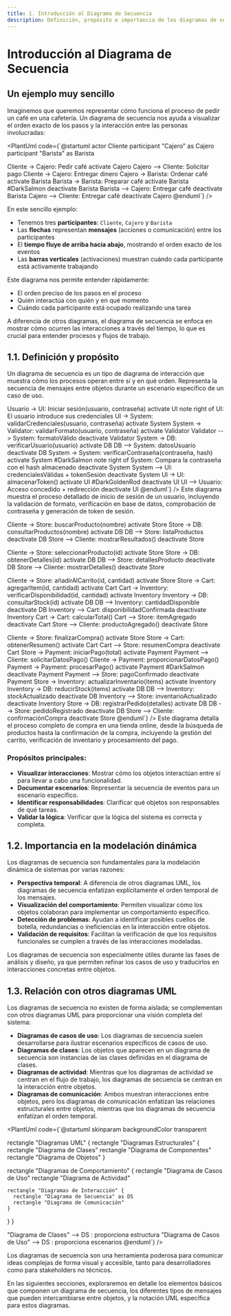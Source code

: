 ```yaml
---
title: 1. Introducción al Diagrama de Secuencia
description: Definición, propósito e importancia de los diagramas de secuencia en UML
---
```



# Introducción al Diagrama de Secuencia

## Un ejemplo muy sencillo

Imaginemos que queremos representar cómo funciona el proceso de pedir un café en una cafetería. Un diagrama de secuencia nos ayuda a visualizar el orden exacto de los pasos y la interacción entre las personas involucradas:

<PlantUml code={`@startuml
actor Cliente
participant "Cajero" as Cajero
participant "Barista" as Barista

Cliente -> Cajero: Pedir café
activate Cajero
Cajero --> Cliente: Solicitar pago
Cliente -> Cajero: Entregar dinero
Cajero -> Barista: Ordenar café
activate Barista
Barista -> Barista: Preparar café
activate Barista #DarkSalmon
deactivate Barista
Barista --> Cajero: Entregar café
deactivate Barista
Cajero --> Cliente: Entregar café
deactivate Cajero
@enduml`} />

En este sencillo ejemplo:

- Tenemos tres **participantes**: `Cliente`, `Cajero` y `Barista`
- Las **flechas** representan **mensajes** (acciones o comunicación) entre los participantes
- El **tiempo fluye de arriba hacia abajo**, mostrando el orden exacto de los eventos
- Las **barras verticales** (activaciones) muestran cuándo cada participante está activamente trabajando

Este diagrama nos permite entender rápidamente:
- El orden preciso de los pasos en el proceso
- Quién interactúa con quién y en qué momento
- Cuándo cada participante está ocupado realizando una tarea

A diferencia de otros diagramas, el diagrama de secuencia se enfoca en mostrar cómo ocurren las interacciones a través del tiempo, lo que es crucial para entender procesos y flujos de trabajo.

## 1.1. Definición y propósito

Un diagrama de secuencia es un tipo de diagrama de interacción que muestra cómo los procesos operan entre sí y en qué orden. Representa la secuencia de mensajes entre objetos durante un escenario específico de un caso de uso.

<Tabs>
  <TabItem label="Inicio de sesión">
      <PlantUml code={`@startuml
actor Usuario
participant "Interfaz" as UI
participant "Sistema" as System
participant "Validador" as Validator
database "Base de Datos" as DB

Usuario -> UI: Iniciar sesión(usuario, contraseña)
activate UI
note right of UI: El usuario introduce sus credenciales
UI -> System: validarCredenciales(usuario, contraseña)
activate System
System -> Validator: validarFormato(usuario, contraseña)
activate Validator
Validator --> System: formatoVálido
deactivate Validator
System -> DB: verificarUsuario(usuario)
activate DB
DB --> System: datosUsuario
deactivate DB
System -> System: verificarContraseña(contraseña, hash)
activate System #DarkSalmon
note right of System: Compara la contraseña con el hash almacenado
deactivate System
System --> UI: credencialesVálidas + tokenSesión
deactivate System
UI -> UI: almacenarToken()
activate UI #DarkGoldenRod
deactivate UI
UI --> Usuario: Acceso concedido + redirección
deactivate UI
@enduml`} />
      Este diagrama muestra el proceso detallado de inicio de sesión de un usuario, incluyendo la validación de formato, verificación en base de datos, comprobación de contraseña y generación de token de sesión.
  </TabItem>
  
  <TabItem label="Proceso de compra">
      <PlantUml code={`@startuml
actor Cliente
participant "Tienda Online" as Store
participant "Carrito" as Cart
participant "Sistema de Pagos" as Payment
participant "Gestor de Inventario" as Inventory
database "Base de Datos" as DB

Cliente -> Store: buscarProducto(nombre)
activate Store
Store -> DB: consultarProductos(nombre)
activate DB
DB --> Store: listaProductos
deactivate DB
Store --> Cliente: mostrarResultados()
deactivate Store

Cliente -> Store: seleccionarProducto(id)
activate Store
Store -> DB: obtenerDetalles(id)
activate DB
DB --> Store: detallesProducto
deactivate DB
Store --> Cliente: mostrarDetalles()
deactivate Store

Cliente -> Store: añadirAlCarrito(id, cantidad)
activate Store
Store -> Cart: agregarItem(id, cantidad)
activate Cart
Cart -> Inventory: verificarDisponibilidad(id, cantidad)
activate Inventory
Inventory -> DB: consultarStock(id)
activate DB
DB --> Inventory: cantidadDisponible
deactivate DB
Inventory --> Cart: disponibilidadConfirmada
deactivate Inventory
Cart -> Cart: calcularTotal()
Cart --> Store: itemAgregado
deactivate Cart
Store --> Cliente: productoAgregado()
deactivate Store

Cliente -> Store: finalizarCompra()
activate Store
Store -> Cart: obtenerResumen()
activate Cart
Cart --> Store: resumenCompra
deactivate Cart
Store -> Payment: iniciarPago(total)
activate Payment
Payment --> Cliente: solicitarDatosPago()
Cliente -> Payment: proporcionarDatosPago()
Payment -> Payment: procesarPago()
activate Payment #DarkSalmon
deactivate Payment
Payment --> Store: pagoConfirmado
deactivate Payment
Store -> Inventory: actualizarInventario(items)
activate Inventory
Inventory -> DB: reducirStock(items)
activate DB
DB --> Inventory: stockActualizado
deactivate DB
Inventory --> Store: inventarioActualizado
deactivate Inventory
Store -> DB: registrarPedido(detalles)
activate DB
DB --> Store: pedidoRegistrado
deactivate DB
Store --> Cliente: confirmaciónCompra
deactivate Store
@enduml`} />
      Este diagrama detalla el proceso completo de compra en una tienda online, desde la búsqueda de productos hasta la confirmación de la compra, incluyendo la gestión del carrito, verificación de inventario y procesamiento del pago.
  </TabItem>
</Tabs>

### Propósitos principales:

- **Visualizar interacciones**: Mostrar cómo los objetos interactúan entre sí para llevar a cabo una funcionalidad.
- **Documentar escenarios**: Representar la secuencia de eventos para un escenario específico.
- **Identificar responsabilidades**: Clarificar qué objetos son responsables de qué tareas.
- **Validar la lógica**: Verificar que la lógica del sistema es correcta y completa.

## 1.2. Importancia en la modelación dinámica

Los diagramas de secuencia son fundamentales para la modelación dinámica de sistemas por varias razones:

<div>
  <ul>
    <li><strong>Perspectiva temporal</strong>: A diferencia de otros diagramas UML, los diagramas de secuencia enfatizan explícitamente el orden temporal de los mensajes.</li>
    <li><strong>Visualización del comportamiento</strong>: Permiten visualizar cómo los objetos colaboran para implementar un comportamiento específico.</li>
    <li><strong>Detección de problemas</strong>: Ayudan a identificar posibles cuellos de botella, redundancias o ineficiencias en la interacción entre objetos.</li>
    <li><strong>Validación de requisitos</strong>: Facilitan la verificación de que los requisitos funcionales se cumplen a través de las interacciones modeladas.</li>
  </ul>
</div>

<Aside type="tip">
  Los diagramas de secuencia son especialmente útiles durante las fases de análisis y diseño, ya que permiten refinar los casos de uso y traducirlos en interacciones concretas entre objetos.
</Aside>

## 1.3. Relación con otros diagramas UML

Los diagramas de secuencia no existen de forma aislada; se complementan con otros diagramas UML para proporcionar una visión completa del sistema:

<div>
  <ul>
    <li><strong>Diagramas de casos de uso</strong>: Los diagramas de secuencia suelen desarrollarse para ilustrar escenarios específicos de casos de uso.</li>
    <li><strong>Diagramas de clases</strong>: Los objetos que aparecen en un diagrama de secuencia son instancias de las clases definidas en el diagrama de clases.</li>
    <li><strong>Diagramas de actividad</strong>: Mientras que los diagramas de actividad se centran en el flujo de trabajo, los diagramas de secuencia se centran en la interacción entre objetos.</li>
    <li><strong>Diagramas de comunicación</strong>: Ambos muestran interacciones entre objetos, pero los diagramas de comunicación enfatizan las relaciones estructurales entre objetos, mientras que los diagramas de secuencia enfatizan el orden temporal.</li>
  </ul>
</div>

<PlantUml code={`@startuml
skinparam backgroundColor transparent

rectangle "Diagramas UML" {
  rectangle "Diagramas Estructurales" {
    rectangle "Diagrama de Clases"
    rectangle "Diagrama de Componentes"
    rectangle "Diagrama de Objetos"
  }
  
  rectangle "Diagramas de Comportamiento" {
    rectangle "Diagrama de Casos de Uso"
    rectangle "Diagrama de Actividad"
    
    rectangle "Diagramas de Interacción" {
      rectangle "Diagrama de Secuencia" as DS
      rectangle "Diagrama de Comunicación"
    }
  }
}

"Diagrama de Clases" --> DS : proporciona estructura
"Diagrama de Casos de Uso" --> DS : proporciona escenarios
@enduml`} />

<Aside type="note">
  Los diagramas de secuencia son una herramienta poderosa para comunicar ideas complejas de forma visual y accesible, tanto para desarrolladores como para stakeholders no técnicos.
</Aside>

En las siguientes secciones, exploraremos en detalle los elementos básicos que componen un diagrama de secuencia, los diferentes tipos de mensajes que pueden intercambiarse entre objetos, y la notación UML específica para estos diagramas.
